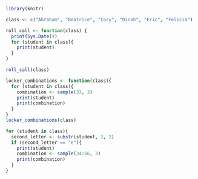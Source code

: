 ```r
library(knitr)
```

```r
class <- c("Abraham", "Beatrice", "Cory", "Dinah", "Eric", "Felicia")

roll_call <- function(class) {
  print(Sys.Date())
  for (student in class){
    print(student)
  }
}

roll_call(class)
```

```r
locker_combinations <- function(class){
  for (student in class){
    combination <- sample(33, 3)
    print(student)
    print(combination)
  }
}
locker_combinations(class)
```

```r
for (student in class){
  second_letter <- substr(student, 2, 2)
  if (second_letter == "e"){
    print(student)
    combination <- sample(34:66, 3)
    print(combination)
  }
}
```

